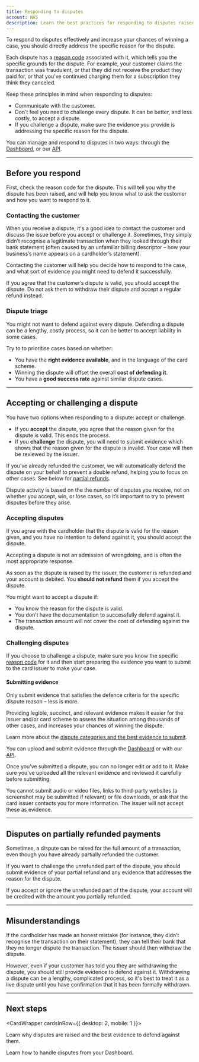 ```yaml
---
title: Responding to disputes
account: NAS
description: Learn the best practices for responding to disputes raised against you.
---
```


To respond to disputes effectively and increase your chances of winning a case, you should directly address the specific reason for the dispute.

Each dispute has a [reason code](/resources/codes/chargeback-codes) associated with it, which tells you the specific grounds for the dispute. For example, your customer claims the transaction was fraudulent, or that they did not receive the product they paid for, or that you’ve continued charging them for a subscription they think they canceled.

Keep these principles in mind when responding to disputes:

- Communicate with the customer.
- Don’t feel you need to challenge every dispute. It can be better, and less costly, to accept a dispute.
- If you challenge a dispute, make sure the evidence you provide is addressing the specific reason for the dispute.

<TipBox variant="tip">

You can manage and respond to disputes in two ways: through the [Dashboard](/dashboard/manage-disputes), or our [API](/risk-management/disputes/disputes-api).

</TipBox>

---

## Before you respond

First, check the reason code for the dispute. This will tell you why the dispute has been raised, and will help you know what to ask the customer and how you want to respond to it.

### Contacting the customer
When you receive a dispute, it's a good idea to contact the customer and discuss the issue before you accept or challenge it. Sometimes, they simply didn’t recognise a legitimate transaction when they looked through their bank statement (often caused by an unfamiliar billing descriptor – how your business’s name appears on a cardholder’s statement).

Contacting the customer will help you decide how to respond to the case, and what sort of evidence you might need to defend it successfully.

<TipBox variant="info">

If you agree that the customer’s dispute is valid, you should accept the dispute. Do not ask them to withdraw their dispute and accept a regular refund instead.

</TipBox>

### Dispute triage

You might not want to defend against every dispute. Defending a dispute can be a lengthy, costly process, so it can be better to accept liability in some cases.

Try to to prioritise cases based on whether:

- You have the **right evidence available**, and in the language of the card scheme.
- Winning the dispute will offset the overall **cost of defending it**.
- You have a **good success rate** against similar dispute cases.

---

## Accepting or challenging a dispute

You have two options when responding to a dispute: accept or challenge.

- If you **accept** the dispute, you agree that the reason given for the dispute is valid. This ends the process.
- If you **challenge** the dispute, you will need to submit evidence which shows that the reason given for the dispute is invalid. Your case will then be reviewed by the issuer.

<TipBox variant="info">

If you’ve already refunded the customer, we will automatically defend the dispute on your behalf to prevent a double refund, helping you to focus on other cases. See below for [partial refunds](#Disputes_on_partially_refunded_payments).

</TipBox>
<TipBox variant="note">

Dispute activity is based on the the number of disputes you receive, not on whether you accept, win, or lose cases, so it’s important to try to prevent disputes before they arise.

</TipBox>

### Accepting disputes

If you agree with the cardholder that the dispute is valid for the reason given, and you have no intention to defend against it, you should accept the dispute.

Accepting a dispute is not an admission of wrongdoing, and is often the most appropriate response.

<TipBox variant="info">

As soon as the dispute is raised by the issuer, the customer is refunded and your account is debited. You **should not refund** them if you accept the dispute.

</TipBox>

You might want to accept a dispute if:

- You know the reason for the dispute is valid.
- You don’t have the documentation to successfully defend against it.
- The transaction amount will not cover the cost of defending against the dispute.

### Challenging disputes

If you choose to challenge a dispute, make sure you know the specific [reason code](/resources/codes/chargeback-codes) for it and then start preparing the evidence you want to submit to the card issuer to make your case.

#### Submitting evidence

Only submit evidence that satisfies the defence criteria for the specific dispute reason – less is more.

Providing legible, succinct, and relevant evidence makes it easier for the issuer and/or card scheme to assess the situation among thousands of other cases, and increases your chances of winning the dispute.

Learn more about the [dispute categories and the best evidence to submit](/risk-management/disputes/responding-to-disputes/dispute-reasons-and-recommended-evidence).

<TipBox variant="tip">

You can upload and submit evidence through the [Dashboard](/dashboard/manage-disputes) or with our [API](/risk-management/disputes/disputes-api).

</TipBox>
<TipBox variant="info">

Once you’ve submitted a dispute, you can no longer edit or add to it. Make sure you’ve uploaded all the relevant evidence and reviewed it carefully before submitting.

</TipBox>
<TipBox variant="note">

You cannot submit audio or video files, links to third-party websites (a screenshot may be submitted if relevant) or file downloads, or ask that the card issuer contacts you for more information. The issuer will not accept these as evidence.

</TipBox>

---

## Disputes on partially refunded payments

Sometimes, a dispute can be raised for the full amount of a transaction, even though you have already partially refunded the customer.

If you want to challenge the unrefunded part of the dispute, you should submit evidence of your partial refund and any evidence that addresses the reason for the dispute.

If you accept or ignore the unrefunded part of the dispute, your account will be credited with the amount you partially refunded.

---

## Misunderstandings
If the cardholder has made an honest mistake (for instance, they didn’t recognise the transaction on their statement), they can tell their bank that they no longer dispute the transaction. The issuer should then withdraw the dispute.

However, even if your customer has told you they are withdrawing the dispute, you should still provide evidence to defend against it. Withdrawing a dispute can be a lengthy, complicated process, so it's best to treat it as a live dispute until you have confirmation that it has been formally withdrawn.

---

## Next steps

<CardWrapper cardsInRow={{ desktop: 2, mobile: 1 }}>
<Card title="Dispute reasons and recommended evidence" href="/risk-management/disputes/responding-to-disputes/dispute-reasons-and-recommended-evidence">

Learn why disputes are raised and the best evidence to defend against them.

</Card>
<Card title="Manage disputes from the Dashboard" href="/dashboard/manage-disputes">

Learn how to handle disputes from your Dashboard.

</Card>
</CardWrapper>